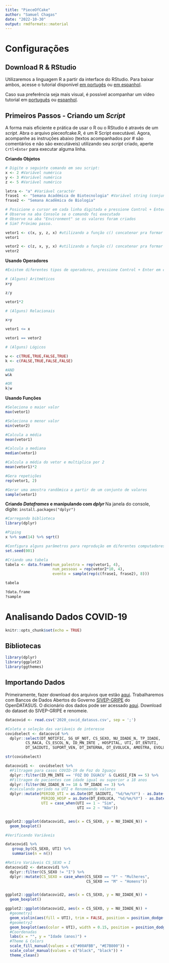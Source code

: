 ```yaml
---
title: "PieceOfCake"
author: "Samuel Chagas"
date: "2022-10-30"
output: rmdformats::material
---
```


# Configurações

## Download R & RStudio

Utilizaremos a linguagem R a partir da interface do RStudio. Para baixar ambos, acesse o tutorial disponível [em portugês](https://edisciplinas.usp.br/pluginfile.php/4883125/mod_resource/content/1/Tutorial.pdf) ou [em espanhol](http://www.upm.es/sfs/Rectorado/Gabinete%20del%20Rector/Notas%20de%20Prensa/2015/05/documentos/Instrucciones%20de%20instalaci%C3%B3n%20de%20R%20y%20RStudio.pdf).

Caso sua preferência seja mais visual, é possível acompanhar um vídeo tutorial em [português](https://www.youtube.com/watch?v=6iZj3k9EBc4&t=441s&ab_channel=RLadiesBeloHorizonte) ou [espanhol](https://www.youtube.com/watch?v=D9Bp11iZssc&ab_channel=HanselOchoaMontero).

## Primeiros Passos - Criando um *Script*

A forma mais eficiente e prática de usar o R ou o RStudio é através de um *script*. Abra o arquivo pieceofcake.R, é um R Script executável. Agora, acompanhe as instruções abaixo (textos acompanhados por # são comentários e não são executáveis) utilizando seu *script* criado, aperte `Crtl+Enter` para executar alguma linha.

**Criando  Objetos**

```r

# Digite o seguinte comando em seu script:
x <- 2 #Variável numérica
y <- 3 #Variável numérica
z <- 5 #Variável numérico

letra <- "a" #Variável caractér
frase1  <- "Semana Acadêmica de Biotecnologia" #Variável string (conjunto de caracteres)
frase2 <- "Semana Acadêmica de Biologia"

# Posicione o cursor em cada linha digitada e pressione Control + Enter (comando de executar)
# Observe na aba Console se o comando foi executado
# Observe na aba "Environment" se os valores foram criados
# Sim? Próximo passo.

vetor1 <- c(x, y, z, x) #utilizando a função c() concatenar pra formar vetores
vetor1

vetor2 <- c(z, x, y, x) #utilizando a função c() concatenar pra formar vetores
vetor2

```

**Usando Operadores**

```r

#Existem diferentes tipos de operadores, pressione Control + Enter em cada linha para executar cada comando e observe o resultado

# (Alguns) Aritméticos
x+y

z/y

vetor1*2

# (Alguns) Relacionais

x>y

vetor1 <= x

vetor1 == vetor2

# (Alguns) Lógicos

w <- c(TRUE,TRUE,FALSE,TRUE)
k <- c(FALSE,TRUE,FALSE,FALSE)

#AND 
w&k

#OR
k|w

```

**Usando Funções**

```r

#Seleciona o maior valor
max(vetor1)

#Seleciona o menor valor
min(vetor2)

#Calcula a média
mean(vetor1)

#Calcula a mediana
median(vetor1)

#Calcula a média do vetor e multiplica por 2
mean(vetor1)*2

#Gera repetições
rep(vetor1, 2)

#Gerar uma amostra randômica a partir de um conjunto de valores
sample(vetor1)
```
**Criando *Dataframes* e manipulando com *dplyr* **
Na janela do console, digite: `install.packages("dplyr")`

```r

#Carregando biblioteca
library(dplyr)

#Piping
x %>% sum(14) %>% sqrt() 

#Configura alguns parâmetros para reprodução em diferentes computadores
set.seed(001) 

#Criando uma tabela
tabela <- data.frame(num_palestra = rep(vetor1, 4),
                     num_pessoas = rep(vetor2*10, 4),
                     evento = sample(rep(c(frase1, frase2), 8)))

tabela

?data.frame
?sample
```

# Analisando Dados COVID-19

```r
knitr::opts_chunk$set(echo = TRUE)

```

## Bibliotecas

```r

library(dplyr)
library(ggplot2)
library(ggthemes)

```


## Importando Dados
Primeiramente, fazer download dos arquivos que estão [aqui](https://github.com/chagas98/teaching).
Trabalharemos com Bancos de Dados Abertos do Governo [SIVEP-GRIPE](https://opendatasus.saude.gov.br/dataset/srag-2020) do OpenDATASUS. O dicionário dos dados pode ser acessado [aqui](https://opendatasus.saude.gov.br/dataset/srag-2020/resource/9f6ba348-0033-49b1-abbe-719a0ffbeb28). Download do dataset do SIVEP-GRIPE e renomeie. 

```r

datacovid <- read.csv('2020_covid_datasus.csv', sep = ';')

```


```r

#Coleta e seleção das variáveis de interesse
covidselect <- datacovid %>% 
  dplyr::select(DT_NOTIFIC, SG_UF_NOT, CS_SEXO, NU_IDADE_N, TP_IDADE, 
         CS_RACA, CS_ESCOL_N, ID_MN_INTE , HOSPITAL, UTI, DT_ENTUTI, 
         DT_SAIDUTI, SUPORT_VEN, DT_INTERNA, DT_EVOLUCA, AMOSTRA, EVOLUCAO, CLASSI_FIN)

str(covidselect)

```
```r
datacovid1 <-  covidselect %>% 
  #Filtragem para casos COVID-19 de Foz do Iguaçu
  dplyr::filter(ID_MN_INTE == 'FOZ DO IGUACU' & CLASSI_FIN == 5) %>%
  #Filtragem de pacientes com idade igual ou superior a 18 anos
  dplyr::filter(NU_IDADE_N >= 18 & TP_IDADE == 3) %>%
  #calculando período na UTI e Renomeando valores
  dplyr::mutate(PERIOD_UTI = as.Date(DT_SAIDUTI, "%d/%m/%Y") - as.Date(DT_ENTUTI, "%d/%m/%Y"),
                PERIOD_HOSP = as.Date(DT_EVOLUCA, "%d/%m/%Y") - as.Date(DT_INTERNA, "%d/%m/%Y"),
                UTI = case_when(UTI == 1 ~ "Sim",
                                UTI == 2 ~ "Não"))


ggplot2::ggplot(datacovid1, aes(x = CS_SEXO, y = NU_IDADE_N)) +
  geom_boxplot() 
```


```r
#Verificando Variáveis

datacovid1 %>%
   group_by(CS_SEXO, UTI) %>% 
   summarise(n = n())

```


```r

#Retiro Variáveis CS_SEXO = I
datacovid2 <- datacovid1 %>% 
  dplyr::filter(CS_SEXO != "I") %>% 
  dplyr::mutate(CS_SEXO = case_when(CS_SEXO == "F" ~ "Mulheres",
                                    CS_SEXO == "M" ~ "Homens"))


ggplot2::ggplot(datacovid2, aes(x = CS_SEXO, y = NU_IDADE_N)) +
  geom_boxplot() 

```


```r

ggplot2::ggplot(datacovid2, aes(x = CS_SEXO, y = NU_IDADE_N)) +
  #geometry1
  geom_violin(aes(fill = UTI), trim = FALSE, position = position_dodge(0.9) ) +
  #geometry2
  geom_boxplot(aes(color = UTI), width = 0.15, position = position_dodge(0.9)) +
  #Coordenadas
  labs(x = "", y = "Idade (anos)") +
  #Theme & Colors
  scale_fill_manual(values = c("#00AFBB", "#E7B800")) +
  scale_color_manual(values = c("black", "black")) +
  theme_clean()

```
